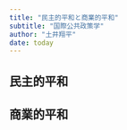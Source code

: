 ```yaml
---
title: "民主的平和と商業的平和"
subtitle: "国際公共政策学"
author: "土井翔平"
date: today
---
```


## 民主的平和

<!-- ### 政治体制 -->

<!-- ### 民主的平和の論理 -->

<!-- #### アカウンタビリティ -->

<!-- #### 透明性 -->

<!-- #### 規範・アイデンティティ -->

<!-- ### 女性政治家 -->

<!-- ### 民主主義の副作用 -->

<!-- ### 民主化の副作用 -->

## 商業的平和

<!-- ### 商業的平和の論理 -->

<!-- ### パワーとしての相互依存 -->

<!-- ## 東アジアの平和？ -->
